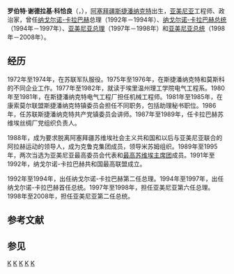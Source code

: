 {{Infobox president
|name           = 罗伯特·科恰良<br>Ռոբերտ Քոչարյան
|image          = File:Robert_Kocharyan_official_portrait.jpg
|order          = 2
|office         = 亚美尼亚总统
|primeminister  = [[阿尔缅·达尔比尼扬|阿尔缅·达尔比尼扬]]<br>[[瓦兹根·萨尔基相|瓦兹根·萨尔基相]]<br>[[阿拉姆·萨尔基相|阿拉姆·萨尔基相]]<br>[[安德拉尼克·马尔加良|安德拉尼克·马尔加良]]<br>[[谢尔日·萨尔基相|谢尔日·萨尔基相]]
|term_start     = 1998年4月9日
|term_end       = 2008年4月9日<br><small>代理：1998年2月4日－1998年4月9日</small>
|predecessor    = [[列翁·特尔-彼得罗相|列翁·特尔-彼得罗相]]
|successor      = [[谢尔日·萨尔基相|谢尔日·萨尔基相]]
|order2         = 6
|office2        = 亚美尼亚总理
|president2     = [[列翁·特尔-彼得罗相|列翁·特尔-彼得罗相]]
|term_start2    = 1997年3月20日
|term_end2      = 1998年4月10日
|predecessor2   = [[阿尔缅·萨尔基相|阿尔缅·萨尔基相]]
|successor2     = [[阿尔缅·达尔比尼扬|阿尔缅·达尔比尼扬]]
|order3         = 1
|office3        = 纳戈尔诺-卡拉巴赫总统
|primeminister3 = {{le|伦纳德·彼得罗相|Leonard Petrosyan}}
|term_start3    = 1994年12月
|term_end3      = 1997年3月
|predecessor3   = {{link-hy|加倫·巴博揚|Կարեն Բաբուրյան}} <small>(代理)</small>
|successor3     = {{le|利奥纳德·佩特罗斯扬|Leonard Petrosyan}} <small>(代理)</small>
|order4         = 2
|office4        = 纳戈尔诺-卡拉巴赫总理
|president4     = {{le|喬治·佩特羅斯揚|Georgi Petrosian}} <small>(代理)</small><br>{{link-hy|加倫·巴博揚|Կարեն Բաբուրյան}} <small>(代理)</small>
|term_start4    = 1992年8月
|term_end4      = 1994年12月
|predecessor4   = {{le|奥列格·耶赛恩|Oleg Yesayan}}
|successor4     = {{le|利奥纳德·佩特罗斯扬|Leonard Petrosyan}}
|birth_date     = {{birth date and age|1954|08|31|df=y}}
|birth_place    = {{flag|Soviet Union}}[[阿塞拜疆苏维埃社会主义共和国|阿塞拜疆苏维埃社会主义共和国]][[纳戈尔诺-卡拉巴赫自治州|纳戈尔诺-卡拉巴赫自治州]][[斯捷潘纳克特|斯捷潘纳克特]]<br>{{small|现今 {{AZE}} (法定上)<br>{{NKR}} (事实上)}}
|death_date     = 
|death_place    = 
|nationality    = {{ARM}}
|spouse         = 贝拉·科恰良
|children       = 3
|religion       = [[亚美尼亚使徒教会|亚美尼亚使徒教会]]
|signature      = Robert Kocharyan signature.png
|website        = 
|alma_mater     = 亚美尼亚国立理工大学
}}
'''罗伯特·谢德拉基·科恰良'''（'''{{lang-hy|Ռոբերտ Քոչարյան}}'''，{{bd|1954年|8月31日|}}），[[阿塞拜疆|阿塞拜疆]][[斯捷潘纳克特|斯捷潘纳克特]]出生，[[亚美尼亚|亚美尼亚]]工程师、政治家，曾任[[纳戈尔诺-卡拉巴赫|纳戈尔诺-卡拉巴赫]]总理（1992年－1994年）、[[纳戈尔诺-卡拉巴赫总统|纳戈尔诺-卡拉巴赫总统]]（1994年－1997年）、[[亚美尼亚总理|亚美尼亚总理]]（1997年－1998年）和[[亚美尼亚总统|亚美尼亚总统]]（1998年－2008年）。 
==经历==
1972年至1974年，在苏联军队服役。1975年至1976年，在斯捷潘纳克特和莫斯科的不同企业工作。1977年至1982年，就读于埃里温州理工学院电气工程系。1980年至1981年，在斯捷潘纳克特电气工程厂担任机械工程师。1981年至1985年，在康索莫尔联盟斯捷潘纳克特镇委员会担任不同职务，包括助理秘书职位。1986年，任苏联斯捷潘纳克特共产党镇委员会讲师。1987年至1989年，任卡拉巴赫苏维埃丝绸厂党组织负责人。

1988年，成为要求脱离阿塞拜疆苏维埃社会主义共和国和以后与亚美尼亚联合的阿拉赫运动的领导人，成为克鲁克集团成员，领导米苏姆组织。1989年至1995年，两次当选为亚美尼亚最高委员会代表和[[苏联最高苏维埃主席团|最高苏维埃主席团]]成员。1991年至1992年，纳戈尔诺-卡拉巴赫共和国最高联盟成立。

1992年至1994年，出任纳戈尔诺-卡拉巴赫第二任总理。1994年至1997年，出任纳戈尔诺-卡拉巴赫首任总统。1997年至1998年，担任亚美尼亚第六任总理。1998年至2008年，担任亚美尼亚第二任总统。
==参考文献==
{{Reflist}}
==参见==
{{start box}}
{{succession box|[[列翁·特尔-彼得罗相|列翁·特尔-彼得罗相]]|[[谢尔日·萨尔基相|谢尔日·萨尔基相]]|[[亚美尼亚总统|亚美尼亚总统]]|1998年－2008年}}
{{succession box|[[阿尔缅·萨尔基相|阿尔缅·萨尔基相]]|[[阿尔缅·达尔比尼扬|阿尔缅·达尔比尼扬]]|[[亚美尼亚总理|亚美尼亚总理]]|1997年－1998年}}
{{succession box|职务设立|[[阿尔卡季·古卡相|阿尔卡季·古卡相]]|[[纳戈尔诺-卡拉巴赫总统|纳戈尔诺-卡拉巴赫总统]]|1994年－1997年}}
{{succession box|职务设立|[[阿努沙万·达尼埃良|阿努沙万·达尼埃良]]|[[纳戈尔诺-卡拉巴赫总理|纳戈尔诺-卡拉巴赫总理]]|1992年－1994年}}
{{end box}}
{{亞美尼亞總統}}
{{Authority control}}
[[Category:亚美尼亚总理|K]]
[[Category:亚美尼亚总统|K]]
[[Category:阿爾察赫總理|K]]
[[Category:阿尔察赫总统|K]]
[[Category:斯捷潘纳克特人|K]]
